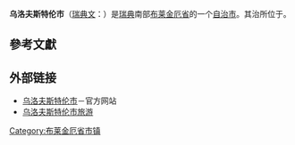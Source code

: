 {{coord|56|16|N|14|32|E|region:SE_type:adm2nd|display=title}}
{{Infobox Kommun|
fullname=Olofströms kommun|
coatofarms=[[File:Olofström_vapen.svg|100px]]|
county=[[布莱金厄省|布莱金厄省]]|
province=[[布莱金厄|布莱金厄]]|
capital={{link-en|乌洛夫斯特伦|Olofström}}|
map=[[File:Olofström_Municipality_in_Blekinge_County.png|200px]]|
arearank=第211名|
area=415.43|
arealand=391.90|
populationrank=第167名|
population=13,355|
densityrank=第122名|
populationdensity=34.1|
code=1060<ref>[http://www.scb.se/Grupp/regionalt/rg0101/kommunlankod.xls 瑞典统计局]</ref>|
website=http://www.olofstrom.se/|{{dead link|date=2017年11月 |bot=InternetArchiveBot |fix-attempted=yes }}
footnotes=面积与人口统计数据来自[[瑞典统计局|瑞典统计局]]，截至2006年12月31日}}

'''乌洛夫斯特伦市'''（[[瑞典文|瑞典文]]：{{lang|sv|''Olofströms kommun''}}）是[[瑞典|瑞典]]南部[[布莱金厄省|布莱金厄省]]的一个[[瑞典自治市|自治市]]。其治所位于{{link-en|乌洛夫斯特伦|Olofström}}。

== 參考文獻 ==

{{reflist}}

== 外部链接 ==
* [https://web.archive.org/web/20170524230835/http://olofstrom.se/ 乌洛夫斯特伦市]－官方网站
* [http://www.visitolofstrom.se/ 乌洛夫斯特伦市旅游]{{Wayback|url=http://olofstrom.se/ |date=20170524230835 }}

{{Blekinge County}}

[[Category:布莱金厄省市镇|Category:布莱金厄省市镇]]